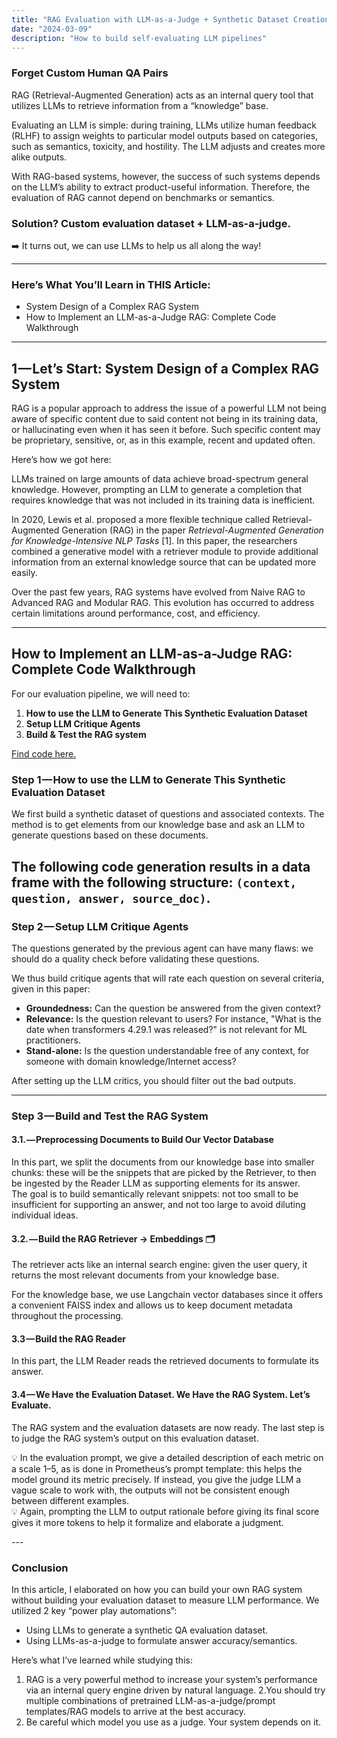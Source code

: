 ```yaml
---
title: "RAG Evaluation with LLM-as-a-Judge + Synthetic Dataset Creation"
date: "2024-03-09"
description: "How to build self-evaluating LLM pipelines"
---
```


### Forget Custom Human QA Pairs

RAG (Retrieval-Augmented Generation) acts as an internal query tool that utilizes LLMs to retrieve information from a “knowledge” base.

Evaluating an LLM is simple: during training, LLMs utilize human feedback (RLHF) to assign weights to particular model outputs based on categories, such as semantics, toxicity, and hostility. The LLM adjusts and creates more alike outputs.

With RAG-based systems, however, the success of such systems depends on the LLM’s ability to extract product-useful information. Therefore, the evaluation of RAG cannot depend on benchmarks or semantics.

### Solution? Custom evaluation dataset + LLM-as-a-judge.

➡️ It turns out, we can use LLMs to help us all along the way!

---

### Here’s What You’ll Learn in THIS Article:

- System Design of a Complex RAG System
- How to Implement an LLM-as-a-Judge RAG: Complete Code Walkthrough

---

## 1 — Let’s Start: System Design of a Complex RAG System

RAG is a popular approach to address the issue of a powerful LLM not being aware of specific content due to said content not being in its training data, or hallucinating even when it has seen it before. Such specific content may be proprietary, sensitive, or, as in this example, recent and updated often.

Here’s how we got here:

LLMs trained on large amounts of data achieve broad-spectrum general knowledge. However, prompting an LLM to generate a completion that requires knowledge that was not included in its training data is inefficient.

In 2020, Lewis et al. proposed a more flexible technique called Retrieval-Augmented Generation (RAG) in the paper *Retrieval-Augmented Generation for Knowledge-Intensive NLP Tasks* [1]. In this paper, the researchers combined a generative model with a retriever module to provide additional information from an external knowledge source that can be updated more easily.

<MDXImage src="/writings/qa.png" alt="Forget QA Pairs" />

Over the past few years, RAG systems have evolved from Naive RAG to Advanced RAG and Modular RAG. This evolution has occurred to address certain limitations around performance, cost, and efficiency.

<MDXImage src="/writings/prag.png" alt="Forget QA Pairs" />

---

## How to Implement an LLM-as-a-Judge RAG: Complete Code Walkthrough

For our evaluation pipeline, we will need to:

1. **How to use the LLM to Generate This Synthetic Evaluation Dataset**
2. **Setup LLM Critique Agents**
3. **Build & Test the RAG system**

[Find code here.](https://colab.research.google.com/github/huggingface/cookbook/blob/main/notebooks/en/rag_evaluation.ipynb#scrollTo=GoRySj3Q9jVN)

### Step 1 — How to use the LLM to Generate This Synthetic Evaluation Dataset

We first build a synthetic dataset of questions and associated contexts. The method is to get elements from our knowledge base and ask an LLM to generate questions based on these documents.

<MDXImage src="/writings/mistral.png" alt="Forget QA Pairs" />

The following code generation results in a data frame with the following structure: `(context, question, answer, source_doc)`.
<MDXImage src="/writings/results.png" alt="Forget QA Pairs" />
---

### Step 2 — Setup LLM Critique Agents

The questions generated by the previous agent can have many flaws: we should do a quality check before validating these questions.

We thus build critique agents that will rate each question on several criteria, given in this paper:

- **Groundedness:** Can the question be answered from the given context?
- **Relevance:** Is the question relevant to users? For instance, "What is the date when transformers 4.29.1 was released?" is not relevant for ML practitioners.
- **Stand-alone:** Is the question understandable free of any context, for someone with domain knowledge/Internet access?

<MDXImage src="/writings/critics.png" alt="Forget QA Pairs" />

After setting up the LLM critics, you should filter out the bad outputs.

---

### Step 3 — Build and Test the RAG System

#### 3.1. — Preprocessing Documents to Build Our Vector Database

In this part, we split the documents from our knowledge base into smaller chunks: these will be the snippets that are picked by the Retriever, to then be ingested by the Reader LLM as supporting elements for its answer.  
The goal is to build semantically relevant snippets: not too small to be insufficient for supporting an answer, and not too large to avoid diluting individual ideas.

<MDXImage src="/writings/split.png" alt="Forget QA Pairs" />

#### 3.2. — Build the RAG Retriever -> Embeddings 🗂️

The retriever acts like an internal search engine: given the user query, it returns the most relevant documents from your knowledge base.

For the knowledge base, we use Langchain vector databases since it offers a convenient FAISS index and allows us to keep document metadata throughout the processing.

<MDXImage src="/writings/retriever.png" alt="RAG Retriever" />

#### 3.3 — Build the RAG Reader

In this part, the LLM Reader reads the retrieved documents to formulate its answer.

<MDXImage src="/writings/final.png" alt="Final Function" />

#### 3.4 — We Have the Evaluation Dataset. We Have the RAG System. Let’s Evaluate.

The RAG system and the evaluation datasets are now ready. The last step is to judge the RAG system’s output on this evaluation dataset.

💡 In the evaluation prompt, we give a detailed description of each metric on a scale 1–5, as is done in Prometheus’s prompt template: this helps the model ground its metric precisely. If instead, you give the judge LLM a vague scale to work with, the outputs will not be consistent enough between different examples.  
💡 Again, prompting the LLM to output rationale before giving its final score gives it more tokens to help it formalize and elaborate a judgment.

<MDXImage src="/writings/eo.png" alt="Final Function" />
---

### Conclusion

In this article, I elaborated on how you can build your own RAG system without building your evaluation dataset to measure LLM performance. We utilized 2 key “power play automations”:

- Using LLMs to generate a synthetic QA evaluation dataset.
- Using LLMs-as-a-judge to formulate answer accuracy/semantics.

Here’s what I’ve learned while studying this:

1. RAG is a very powerful method to increase your system’s performance via an internal query engine driven by natural language.
2.You should try multiple combinations of pretrained LLM-as-a-judge/prompt templates/RAG models to arrive at the best accuracy.
3. Be careful which model you use as a judge. Your system depends on it.